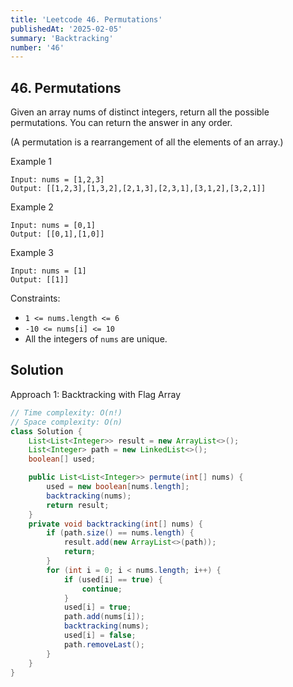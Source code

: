 ```yaml
---
title: 'Leetcode 46. Permutations'
publishedAt: '2025-02-05'
summary: 'Backtracking'
number: '46'
---
```


## 46. Permutations

Given an array nums of distinct integers, return all the possible permutations. You can return the answer in any order.

(A permutation is a rearrangement of all the elements of an array.)


Example 1
`````
Input: nums = [1,2,3]
Output: [[1,2,3],[1,3,2],[2,1,3],[2,3,1],[3,1,2],[3,2,1]]
`````

Example 2
`````
Input: nums = [0,1]
Output: [[0,1],[1,0]]
`````

Example 3
`````
Input: nums = [1]
Output: [[1]]
`````


Constraints:

- `1 <= nums.length <= 6`
- `-10 <= nums[i] <= 10`
- All the integers of `nums` are unique.


## Solution
Approach 1: Backtracking with Flag Array
````JAVA
// Time complexity: O(n!)
// Space complexity: O(n)
class Solution {
    List<List<Integer>> result = new ArrayList<>();
    List<Integer> path = new LinkedList<>();
    boolean[] used;

    public List<List<Integer>> permute(int[] nums) {
        used = new boolean[nums.length];
        backtracking(nums);
        return result;
    }
    private void backtracking(int[] nums) {
        if (path.size() == nums.length) {
            result.add(new ArrayList<>(path));
            return;
        }
        for (int i = 0; i < nums.length; i++) {
            if (used[i] == true) {
                continue;
            }
            used[i] = true;
            path.add(nums[i]);
            backtracking(nums);
            used[i] = false;
            path.removeLast();
        }
    }
}
````